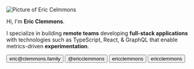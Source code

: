 
<Link href="/">
  <a>
    <img
      alt="Picture of Eric Celmmons"
      class="rounded-full border-4 shadow-md mb-4 w-56 h-56 mx-auto"
      src="https://github.com/ericclemmons.png"
    />
  </a>
</Link>

Hi, I'm **Eric Clemmons**.

<!-- I create better user & developer experiences through open-source software, metrics-driven experiments, and reducing friction. -->

I specialize in building **remote teams** developing **full-stack applications**
with technologies such as TypeScript, React, & GraphQL that enable metrics-driven **experimentation**.

<p class="flex justify-around mt-4 font-sans text-gray-700">
  <button class="bg-white rounded-full shadow hover:shadow-md border-2 border-white hover:border-yellow-200">
    <SocialIcon
      bgColor="#44337a"
      fgColor="white"
      style={{ width: "2rem", height: "2rem" }}
      url="mailto:eric@clemmons.family?subject=I was on your website..."
    />
    <label class="hidden sm:inline md:hidden px-2">eric@clemmons.family</label>
  </button>

<button class="bg-white rounded-full shadow hover:shadow-md border-2 border-white hover:border-yellow-200">
  <SocialIcon
    fgColor="white"
    style={{ width: "2rem", height: "2rem" }}
    url="https://twitter.com/ericclemmons"
  />
  <label class="hidden sm:inline md:hidden px-2">@ericclemmons</label>
</button>

<button class="bg-white rounded-full shadow hover:shadow-md border-2 border-white hover:border-yellow-200">
  <SocialIcon
    bgColor="black"
    fgColor="white"
    style={{ width: "2rem", height: "2rem" }}
    url="https://github.com/ericclemmons"
  />
  <label class="hidden px-2">ericclemmons</label>
</button>

  <button class="bg-white rounded-full shadow hover:shadow-md border-2 border-white hover:border-yellow-200">
    <SocialIcon
      fgColor="white"
      url="https://linkedin.com/in/ericclemmons"
      style={{ width: "2rem", height: "2rem" }}
    />
    <label class="hidden px-2">ericclemmons</label>
  </button>
</p>
